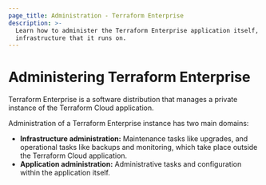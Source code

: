 ```yaml
---
page_title: Administration - Terraform Enterprise
description: >-
  Learn how to administer the Terraform Enterprise application itself, and the
  infrastructure that it runs on.
---
```


# Administering Terraform Enterprise

Terraform Enterprise is a software distribution that manages a private instance of the Terraform Cloud application.

Administration of a Terraform Enterprise instance has two main domains:

- **Infrastructure administration:** Maintenance tasks like upgrades, and operational tasks like backups and monitoring, which take place outside the Terraform Cloud application.
- **Application administration:** Administrative tasks and configuration within the application itself.
